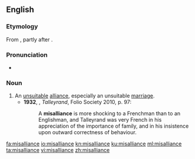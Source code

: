 ==English==

===Etymology===
From {{prefix|mis|alliance|lang=en}}, partly after {{etyl|fr|en}} {{term|mésalliance}}.

===Pronunciation===
* {{a|UK}} {{IPA|/ˌmɪsəˈlaɪəns/|lang=en}}

===Noun===
{{en-noun}}

# An [[unsuitable]] [[alliance]], especially an unsuitable [[marriage]]. {{defdate|from 18th c.}}
#* '''1932''', {{w|Duff Cooper}}, ''Talleyrand'', Folio Society 2010, p. 97:
#*: A '''misalliance''' is more shocking to a Frenchman than to an Englishman, and Talleyrand was very French in his appreciation of the importance of family, and in his insistence upon outward correctness of behaviour.

[[fa:misalliance]]
[[io:misalliance]]
[[kn:misalliance]]
[[ku:misalliance]]
[[ml:misalliance]]
[[ta:misalliance]]
[[vi:misalliance]]
[[zh:misalliance]]